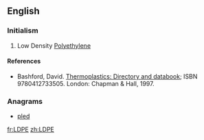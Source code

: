 ==English==

===Initialism===
{{head|en|initialism}}

# {{context|organic compound|lang=en}} Low Density [[polyethylene|Polyethylene]]

====References====
* Bashford, David.  [http://books.google.com/books?id=ycLq-EYaE0QC&dq=a.+schulman&source=gbs_navlinks_s Thermoplastics: Directory and databook]; ISBN 9780412733505. London: Chapman & Hall, 1997. 

===Anagrams===
* [[pled#English|pled]]

[[fr:LDPE]]
[[zh:LDPE]]